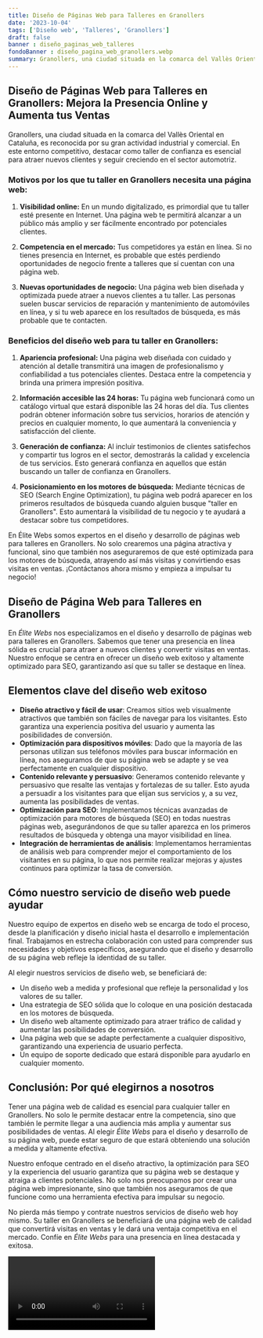 ```yaml
---
title: Diseño de Páginas Web para Talleres en Granollers
date: '2023-10-04'
tags: ['Diseño web', 'Talleres', 'Granollers']
draft: false
banner : diseño_paginas_web_talleres
fondoBanner : diseño_pagina_web_granollers.webp
summary: Granollers, una ciudad situada en la comarca del Vallès Oriental en Cataluña, es reconocida por su gran actividad industrial y comercial. En este entorno competitivo, destacar como taller de confianza es esencial para atraer nuevos clientes y seguir creciendo en el sector automotriz.
---
```


## Diseño de Páginas Web para Talleres en Granollers: Mejora la Presencia Online y Aumenta tus Ventas

Granollers, una ciudad situada en la comarca del Vallès Oriental en Cataluña, es reconocida por su gran actividad industrial y comercial. En este entorno competitivo, destacar como taller de confianza es esencial para atraer nuevos clientes y seguir creciendo en el sector automotriz.

### Motivos por los que tu taller en Granollers necesita una página web:

1. **Visibilidad online:** En un mundo digitalizado, es primordial que tu taller esté presente en Internet. Una página web te permitirá alcanzar a un público más amplio y ser fácilmente encontrado por potenciales clientes.

2. **Competencia en el mercado:** Tus competidores ya están en línea. Si no tienes presencia en Internet, es probable que estés perdiendo oportunidades de negocio frente a talleres que sí cuentan con una página web.

3. **Nuevas oportunidades de negocio:** Una página web bien diseñada y optimizada puede atraer a nuevos clientes a tu taller. Las personas suelen buscar servicios de reparación y mantenimiento de automóviles en línea, y si tu web aparece en los resultados de búsqueda, es más probable que te contacten.

### Beneficios del diseño web para tu taller en Granollers:

1. **Apariencia profesional:** Una página web diseñada con cuidado y atención al detalle transmitirá una imagen de profesionalismo y confiabilidad a tus potenciales clientes. Destaca entre la competencia y brinda una primera impresión positiva.

2. **Información accesible las 24 horas:** Tu página web funcionará como un catálogo virtual que estará disponible las 24 horas del día. Tus clientes podrán obtener información sobre tus servicios, horarios de atención y precios en cualquier momento, lo que aumentará la conveniencia y satisfacción del cliente.

3. **Generación de confianza:** Al incluir testimonios de clientes satisfechos y compartir tus logros en el sector, demostrarás la calidad y excelencia de tus servicios. Esto generará confianza en aquellos que están buscando un taller de confianza en Granollers.

4. **Posicionamiento en los motores de búsqueda:** Mediante técnicas de SEO (Search Engine Optimization), tu página web podrá aparecer en los primeros resultados de búsqueda cuando alguien busque "taller en Granollers". Esto aumentará la visibilidad de tu negocio y te ayudará a destacar sobre tus competidores.

En Élite Webs somos expertos en el diseño y desarrollo de páginas web para talleres en Granollers. No solo crearemos una página atractiva y funcional, sino que también nos aseguraremos de que esté optimizada para los motores de búsqueda, atrayendo así más visitas y convirtiendo esas visitas en ventas. ¡Contáctanos ahora mismo y empieza a impulsar tu negocio!

<GifSeo />

<Cta />

## **Diseño de Página Web para Talleres en Granollers**
En *Élite Webs* nos especializamos en el diseño y desarrollo de páginas web para talleres en Granollers. Sabemos que tener una presencia en línea sólida es crucial para atraer a nuevos clientes y convertir visitas en ventas. Nuestro enfoque se centra en ofrecer un diseño web exitoso y altamente optimizado para SEO, garantizando así que su taller se destaque en línea.

## **Elementos clave del diseño web exitoso**
- **Diseño atractivo y fácil de usar**: Creamos sitios web visualmente atractivos que también son fáciles de navegar para los visitantes. Esto garantiza una experiencia positiva del usuario y aumenta las posibilidades de conversión.
- **Optimización para dispositivos móviles**: Dado que la mayoría de las personas utilizan sus teléfonos móviles para buscar información en línea, nos aseguramos de que su página web se adapte y se vea perfectamente en cualquier dispositivo.
- **Contenido relevante y persuasivo**: Generamos contenido relevante y persuasivo que resalte las ventajas y fortalezas de su taller. Esto ayuda a persuadir a los visitantes para que elijan sus servicios y, a su vez, aumenta las posibilidades de ventas.
- **Optimización para SEO**: Implementamos técnicas avanzadas de optimización para motores de búsqueda (SEO) en todas nuestras páginas web, asegurándonos de que su taller aparezca en los primeros resultados de búsqueda y obtenga una mayor visibilidad en línea.
- **Integración de herramientas de análisis**: Implementamos herramientas de análisis web para comprender mejor el comportamiento de los visitantes en su página, lo que nos permite realizar mejoras y ajustes continuos para optimizar la tasa de conversión.

## **Cómo nuestro servicio de diseño web puede ayudar**
Nuestro equipo de expertos en diseño web se encarga de todo el proceso, desde la planificación y diseño inicial hasta el desarrollo e implementación final. Trabajamos en estrecha colaboración con usted para comprender sus necesidades y objetivos específicos, asegurando que el diseño y desarrollo de su página web refleje la identidad de su taller.

Al elegir nuestros servicios de diseño web, se beneficiará de:
- Un diseño web a medida y profesional que refleje la personalidad y los valores de su taller.
- Una estrategia de SEO sólida que lo coloque en una posición destacada en los motores de búsqueda.
- Un diseño web altamente optimizado para atraer tráfico de calidad y aumentar las posibilidades de conversión.
- Una página web que se adapte perfectamente a cualquier dispositivo, garantizando una experiencia de usuario perfecta.
- Un equipo de soporte dedicado que estará disponible para ayudarlo en cualquier momento.

## **Conclusión: Por qué elegirnos a nosotros**
Tener una página web de calidad es esencial para cualquier taller en Granollers. No solo le permite destacar entre la competencia, sino que también le permite llegar a una audiencia más amplia y aumentar sus posibilidades de ventas. Al elegir *Élite Webs* para el diseño y desarrollo de su página web, puede estar seguro de que estará obteniendo una solución a medida y altamente efectiva.

Nuestro enfoque centrado en el diseño atractivo, la optimización para SEO y la experiencia del usuario garantiza que su página web se destaque y atraiga a clientes potenciales. No solo nos preocupamos por crear una página web impresionante, sino que también nos aseguramos de que funcione como una herramienta efectiva para impulsar su negocio.

No pierda más tiempo y contrate nuestros servicios de diseño web hoy mismo. Su taller en Granollers se beneficiará de una página web de calidad que convertirá visitas en ventas y le dará una ventaja competitiva en el mercado. Confíe en *Élite Webs* para una presencia en línea destacada y exitosa.

<Video />

<CtaBot job='Talleres' city='Granollers'/>

<Gmaps query='Granollers+españa+maps' />